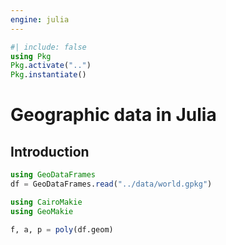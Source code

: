 ```yaml
---
engine: julia
---
```


```julia
#| include: false
using Pkg
Pkg.activate("..")
Pkg.instantiate()
```

# Geographic data in Julia {#sec-spatial-class}

## Introduction
```julia
using GeoDataFrames
df = GeoDataFrames.read("../data/world.gpkg")
```

```julia
using CairoMakie
using GeoMakie

f, a, p = poly(df.geom)
```
